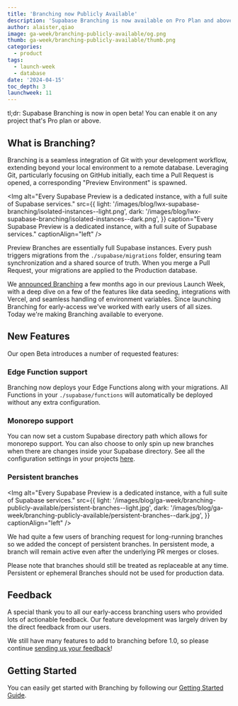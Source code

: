 ```yaml
---
title: 'Branching now Publicly Available'
description: 'Supabase Branching is now available on Pro Plan and above.'
author: alaister,qiao
image: ga-week/branching-publicly-available/og.png
thumb: ga-week/branching-publicly-available/thumb.png
categories:
  - product
tags:
  - launch-week
  - database
date: '2024-04-15'
toc_depth: 3
launchweek: 11
---
```


tl;dr: Supabase Branching is now in open beta! You can enable it on any project that's Pro plan or above.

## What is Branching?

Branching is a seamless integration of Git with your development workflow, extending beyond your local environment to a remote database. Leveraging Git, particularly focusing on GitHub initially, each time a Pull Request is opened, a corresponding "Preview Environment" is spawned.

<Img
  alt="Every Supabase Preview is a dedicated instance, with a full suite of Supabase services."
  src={{
    light: '/images/blog/lwx-supabase-branching/isolated-instances--light.png',
    dark: '/images/blog/lwx-supabase-branching/isolated-instances--dark.png',
  }}
  caption="Every Supabase Preview is a dedicated instance, with a full suite of Supabase services."
  captionAlign="left"
/>

Preview Branches are essentially full Supabase instances. Every push triggers migrations from the `./supabase/migrations` folder, ensuring team synchronization and a shared source of truth. When you merge a Pull Request, your migrations are applied to the Production database.

We [announced Branching](https://supabase.com/blog/supabase-branching) a few months ago in our previous Launch Week, with a deep dive on a few of the features like data seeding, integrations with Vercel, and seamless handling of environment variables. Since launching Branching for early-access we've worked with early users of all sizes. Today we're making Branching available to everyone.

## New Features

Our open Beta introduces a number of requested features:

### Edge Function support

Branching now deploys your Edge Functions along with your migrations. All Functions in your `./supabase/functions` will automatically be deployed without any extra configuration.

### Monorepo support

You can now set a custom Supabase directory path which allows for monorepo support. You can also choose to only spin up new branches when there are changes inside your Supabase directory. See all the configuration settings in your projects [here](https://supabase.com/dashboard/project/_/settings/integrations).

### Persistent branches

<Img
  alt="Every Supabase Preview is a dedicated instance, with a full suite of Supabase services."
  src={{
    light: '/images/blog/ga-week/branching-publicly-available/persistent-branches--light.jpg',
    dark: '/images/blog/ga-week/branching-publicly-available/persistent-branches--dark.jpg',
  }}
  captionAlign="left"
/>

We had quite a few users of branching request for long-running branches so we added the concept of persistent branches. In persistent mode, a branch will remain active even after the underlying PR merges or closes.

Please note that branches should still be treated as replaceable at any time. Persistent or ephemeral Branches should not be used for production data.

## Feedback

A special thank you to all our early-access branching users who provided lots of actionable feedback. Our feature development was largely driven by the direct feedback from our users.

We still have many features to add to branching before 1.0, so please continue [sending us your feedback](https://github.com/orgs/supabase/discussions/18937)!

## Getting Started

You can easily get started with Branching by following our [Getting Started Guide](https://supabase.com/docs/guides/platform/branching#how-to-use-supabase-branching).
